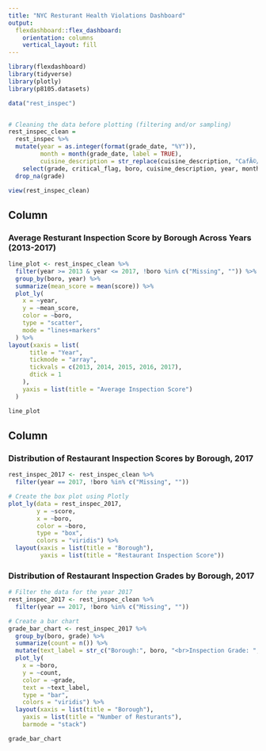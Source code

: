 ```yaml
---
title: "NYC Resturant Health Violations Dashboard"
output: 
  flexdashboard::flex_dashboard:
    orientation: columns
    vertical_layout: fill
---
```


```r
library(flexdashboard)
library(tidyverse)
library(plotly)
library(p8105.datasets)

data("rest_inspec")


# Cleaning the data before plotting (filtering and/or sampling)
rest_inspec_clean =
  rest_inspec %>%
  mutate(year = as.integer(format(grade_date, "%Y")),
         month = month(grade_date, label = TRUE),
         cuisine_description = str_replace(cuisine_description, "CafÃ©/Coffee/Tea", "Cafe")) %>% 
    select(grade, critical_flag, boro, cuisine_description, year, month, score) %>%
  drop_na(grade) 

view(rest_inspec_clean)
```

Column {data-width=450}
-----------------------------------------------------------------------

### Average Resturant Inspection Score by Borough Across Years (2013-2017)

```r
line_plot <- rest_inspec_clean %>%
  filter(year >= 2013 & year <= 2017, !boro %in% c("Missing", "")) %>%
  group_by(boro, year) %>%
  summarize(mean_score = mean(score)) %>%
  plot_ly(
    x = ~year,
    y = ~mean_score,
    color = ~boro,
    type = "scatter",
    mode = "lines+markers"
  ) %>%
layout(xaxis = list(
      title = "Year",
      tickmode = "array",
      tickvals = c(2013, 2014, 2015, 2016, 2017),
      dtick = 1
    ),
    yaxis = list(title = "Average Inspection Score")
  )

line_plot
```

Column {data-width=450}
-----------------------------------------------------------------------

### Distribution of Restaurant Inspection Scores by Borough, 2017

```r
rest_inspec_2017 <- rest_inspec_clean %>%
  filter(year == 2017, !boro %in% c("Missing", ""))

# Create the box plot using Plotly
plot_ly(data = rest_inspec_2017, 
        y = ~score,
        x = ~boro,
        color = ~boro,
        type = "box",
        colors = "viridis") %>% 
  layout(xaxis = list(title = "Borough"),
         yaxis = list(title = "Restaurant Inspection Score"))

```

### Distribution of Restaurant Inspection Grades by Borough, 2017

```r
# Filter the data for the year 2017
rest_inspec_2017 <- rest_inspec_clean %>%
  filter(year == 2017, !boro %in% c("Missing", ""))

# Create a bar chart
grade_bar_chart <- rest_inspec_2017 %>%
  group_by(boro, grade) %>%
  summarize(count = n()) %>%
  mutate(text_label = str_c("Borough:", boro, "<br>Inspection Grade: ", grade, "<br>Number of Resturants:")) %>%
  plot_ly(
    x = ~boro,
    y = ~count,
    color = ~grade,
    text = ~text_label,
    type = "bar",
    colors = "viridis") %>%
  layout(xaxis = list(title = "Borough"),
    yaxis = list(title = "Number of Resturants"),
    barmode = "stack")

grade_bar_chart
```

